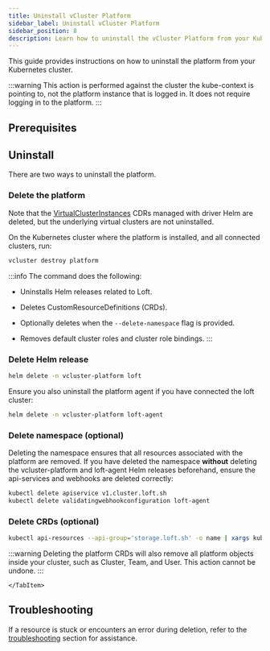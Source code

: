 ```yaml
---
title: Uninstall vCluster Platform
sidebar_label: Uninstall vCluster Platform
sidebar_position: 8
description: Learn how to uninstall the vCluster Platform from your Kubernetes cluster using the vCluster CLI or Helm.
---
```





This guide provides instructions on how to uninstall the platform from your Kubernetes cluster.

:::warning
This action is performed against the cluster the kube-context is pointing to, not the platform instance that is logged in. It does not require logging in to the platform.
:::

## Prerequisites

<Prerequisites />

## Uninstall

There are two ways to uninstall the platform.

<Tabs>
    <TabItem value="Using vCluster CLI">
<VersionBadge version="v4.2" vclusterVersion="v0.22" />

### Delete the platform

Note that the
[VirtualClusterInstances](/platform/api/resources/virtualclusterinstance)
CDRs managed with driver Helm are deleted, but the underlying virtual clusters
are not uninstalled.

On the Kubernetes cluster where the platform is installed, and all connected clusters, run:

```bash title="Delete the platform using vCluster CLI"
vcluster destroy platform
```

:::info
The command does the following:
- Uninstalls Helm releases related to Loft.
- Deletes CustomResourceDefinitions (CRDs).
- Optionally deletes when the `--delete-namespace` flag is provided.
- Removes default cluster roles and cluster role bindings.
:::

    </TabItem>
    <TabItem value="Using Helm">

### Delete Helm release

```bash title="Delete the platform Helm release"
helm delete -n vcluster-platform loft
```

Ensure you also uninstall the platform agent if you have connected the loft cluster:

```bash title="Delete the loft-agent Helm release"
helm delete -n vcluster-platform loft-agent
```

### Delete namespace (optional)

Deleting the namespace ensures that all resources associated with the platform are removed. If you have deleted the namespace **without** deleting the vcluster-platform and loft-agent Helm releases beforehand, ensure the api-services and webhooks are deleted correctly:

```bash title="Delete API service and webhook"
kubectl delete apiservice v1.cluster.loft.sh
kubectl delete validatingwebhookconfiguration loft-agent
```

### Delete CRDs (optional)

```bash title="Delete platform CRDs"
kubectl api-resources --api-group='storage.loft.sh' -o name | xargs kubectl delete crd
```

:::warning
Deleting the platform CRDs will also remove all platform objects inside your cluster, such as Cluster, Team, and User. This action cannot be undone.
:::

    </TabItem>

</Tabs>

## Troubleshooting

If a resource is stuck or encounters an error during deletion, refer to the
[troubleshooting](/platform/use-platform/troubleshooting)
section for assistance.
